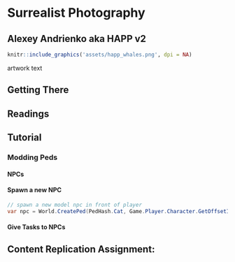 # Surrealist Photography

## Alexey Andrienko aka HAPP v2

```r
knitr::include_graphics('assets/happ_whales.png', dpi = NA)
```
artwork text

## Getting There

## Readings

## Tutorial

### Modding Peds

#### NPCs

#### Spawn a new NPC

```cs
// spawn a new model npc in front of player
var npc = World.CreatePed(PedHash.Cat, Game.Player.Character.GetOffsetInWorldCoords(new Vector3(0, 5, 0))); 
```

#### Give Tasks to NPCs

## Content Replication Assignment:
